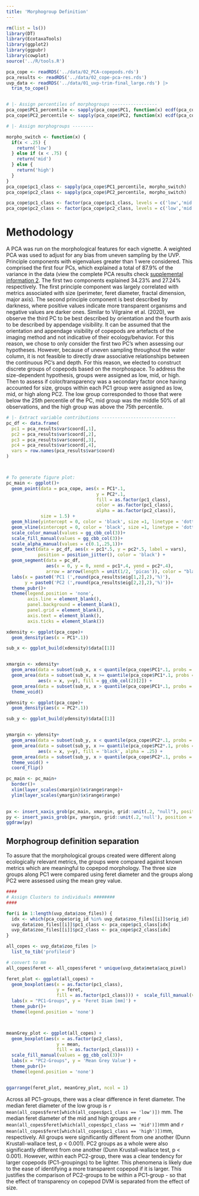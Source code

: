 ```yaml
---
title: 'Morphogroup Definition'
---
```


```r
rm(list = ls())
library(DT)
library(EcotaxaTools)
library(ggplot2)
library(ggpubr)
library(cowplot)
source('../R/tools.R')

pca_cope <- readRDS('../data/02_PCA-copepods.rds')
pca_results <- readRDS('../data/02_cope-pca-res.rds')
uvp_data <- readRDS('../data/01_uvp-trim-final_large.rds') |> 
  trim_to_cope()


# |- Assign percentiles of morphogroups -----------------
pca_cope$PC1_percentile <- sapply(pca_cope$PC1, function(x) ecdf(pca_cope$PC1)(x))
pca_cope$PC2_percentile <- sapply(pca_cope$PC2, function(x) ecdf(pca_cope$PC2)(x))

# |- Assign morphogroups --------

morpho_switch <- function(x) {
  if(x < .25) {
    return('low')
  } else if (x < .75) {
    return('mid')
  } else {
    return('high')
  }
}
pca_cope$pc1_class <- sapply(pca_cope$PC1_percentile, morpho_switch)
pca_cope$pc2_class <- sapply(pca_cope$PC2_percentile, morpho_switch)

pca_cope$pc1_class <- factor(pca_cope$pc1_class, levels = c('low','mid','high'))
pca_cope$pc2_class <- factor(pca_cope$pc2_class, levels = c('low','mid','high'))


```

# Methodology

A PCA was run on the morphological features for each vignette. A weighted PCA was used to adjust for any bias from uneven sampling by the UVP. Principle components with eigenvalues greater than 1 were considered. This comprised the first four PCs, which explained a total of 87.9% of the variance in the data (view the complete PCA results check [supplemental information 2](./supp_02_pc-extended-info.html). The first two components explained 34.23% and 27.24% respectively. The first principle component was largely correlated with metrics associated with size (perimeter, feret diameter, fractal dimension, major axis). The second principle component is best described by darkness, where positive values indicate more transparent organisms and negative values are darker ones. Similar to Vilgraine et al. (2020), we observe the third PC to be best described by orientation and the fourth axis to be described by appendage visibility. \n\n It can be assumed that the orientation and appendage visibility of copepods are artefacts of the imaging method and not indicative of their ecology/behavior. For this reason, we chose to only consider the first two PC's when assessing our hypotheses. However, because of uneven sampling throughout the water column, it is not feasible to directly draw associative relationships between the continuous PC's and depth. For this reason, we elected to construct discrete groups of copepods based on the morphospace. To address the size-dependent hypothesis, groups were assigned as low, mid, or high. Then to assess if color/transparency was a secondary factor once having accounted for size, groups within each PC1 group were assigned as low, mid, or high along PC2. The low group corresponded to those that were below the 25th percentile of the PC, mid group was the middle 50% of all observations, and the high group was above the 75th percentile.
\n\n

```r


# |- Extract variable contributions ----------------------------
pc_df <- data.frame(
  pc1 = pca_results$var$coord[,1],
  pc2 = pca_results$var$coord[,2],
  pc3 = pca_results$var$coord[,3],
  pc4 = pca_results$var$coord[,4],
  vars = row.names(pca_results$var$coord)
)



# To generate figure plot:
pc_main <- ggplot()+
  geom_point(data = pca_cope, aes(x = PC1*.1,
                                  y = PC2*.1,
                                  fill = as.factor(pc1_class),
                                  color = as.factor(pc1_class),
                                  alpha = as.factor(pc2_class)),
             size = 1.5) +
  geom_hline(yintercept = 0, color = 'black', size =1, linetype = 'dotted')+
  geom_vline(xintercept = 0, color = 'black', size =1, linetype = 'dotted')+
  scale_color_manual(values = gg_cbb_col(3))+
  scale_fill_manual(values = gg_cbb_col(3))+
  scale_alpha_manual(values = c(0.1,.25,1))+
  geom_text(data = pc_df, aes(x = pc1*.5, y = pc2*.5, label = vars),
            position = position_jitter(), color = 'black') +
  geom_segment(data = pc_df,
               aes(x = 0, y = 0, xend = pc1*.4, yend = pc2*.4),
               arrow = arrow(length = unit(1/2, 'picas')), color = "black") +
  labs(x = paste0('PC1 (',round(pca_results$eig[1,2],2),'%)'),
       y = paste0('PC2 (',round(pca_results$eig[2,2],2),'%)'))+
  theme_pubr()+
  theme(legend.position = 'none',
        axis.line = element_blank(),
        panel.background = element_blank(),
        panel.grid = element_blank(),
        axis.text = element_blank(),
        axis.ticks = element_blank())

xdensity <- ggplot(pca_cope)+
  geom_density(aes(x = PC1*.1))

sub_x <- ggplot_build(xdensity)$data[[1]]


xmargin <- xdensity+
  geom_area(data = subset(sub_x, x < quantile(pca_cope$PC1*.1, probs = .25)), aes(x = x, y=y), fill = gg_cbb_col(1)[1]) + 
  geom_area(data = subset(sub_x, x >= quantile(pca_cope$PC1*.1, probs = .25) & x <= quantile(pca_cope$PC1*.1, probs = .75)),
            aes(x = x, y=y), fill = gg_cbb_col(2)[2]) + 
  geom_area(data = subset(sub_x, x > quantile(pca_cope$PC1*.1, probs = .75)), aes(x = x, y=y), fill = gg_cbb_col(3)[3])+
  theme_void()

ydensity <- ggplot(pca_cope)+
  geom_density(aes(x = PC2*.1))

sub_y <- ggplot_build(ydensity)$data[[1]]


ymargin <- ydensity+
  geom_area(data = subset(sub_y, x < quantile(pca_cope$PC2*.1, probs = .25)), aes(x = x, y=y), fill = 'black', alpha = .1) + 
  geom_area(data = subset(sub_y, x >= quantile(pca_cope$PC2*.1, probs = .25) & x <= quantile(pca_cope$PC2*.1, probs = .75)),
            aes(x = x, y=y), fill = 'black', alpha = .25) + 
  geom_area(data = subset(sub_y, x > quantile(pca_cope$PC2*.1, probs = .75)), aes(x = x, y=y), fill = 'black', alpha = 1)+
  theme_void() +
  coord_flip()

pc_main <- pc_main+
  border()+
  xlim(layer_scales(xmargin)$x$range$range)+
  ylim(layer_scales(ymargin)$x$range$range)
  

px <- insert_xaxis_grob(pc_main, xmargin, grid::unit(.2, "null"), position = "top")
py <- insert_yaxis_grob(px, ymargin, grid::unit(.2,'null'), position = 'right')
ggdraw(py)
```


\n\n

## Morphogroup definition separation

To assure that the morphological groups created were different along ecologically relevant metrics, the groups were compared against known metrics which are meaningful to copepod morphology. The three size groups along PC1 were compared using feret diameter and the groups along PC2 were assessed using the mean grey value.

```r


####
# Assign Clusters to individuals ########
####

for(i in 1:length(uvp_data$zoo_files)) {
  idx <- which(pca_cope$orig_id %in% uvp_data$zoo_files[[i]]$orig_id)
  uvp_data$zoo_files[[i]]$pc1_class <- pca_cope$pc1_class[idx]
  uvp_data$zoo_files[[i]]$pc2_class <- pca_cope$pc2_class[idx]
}

all_copes <- uvp_data$zoo_files |> 
  list_to_tib('profileid')

# convert to mm
all_copes$feret <- all_copes$feret * unique(uvp_data$meta$acq_pixel)

feret_plot <- ggplot(all_copes) + 
  geom_boxplot(aes(x = as.factor(pc1_class),
                   y = feret,
                   fill = as.factor(pc1_class))) +  scale_fill_manual(values = gg_cbb_col(3))+
  labs(x = "PC1-Groups", y = 'Feret Diam [mm]') + 
  theme_pubr()+
  theme(legend.position = 'none')



meanGrey_plot <- ggplot(all_copes) +
  geom_boxplot(aes(x = as.factor(pc2_class),
                   y = mean,
                   fill = as.factor(pc1_class))) +  
  scale_fill_manual(values = gg_cbb_col(3))+
  labs(x = "PC2-Groups", y = 'Mean Grey Value') +
  theme_pubr()+
  theme(legend.position = 'none')


ggarrange(feret_plot, meanGrey_plot, ncol = 1)

```

Across all PC1-groups, there was a clear difference in feret diameter. The median feret diameter of the low group is `r mean(all_copes$feret[which(all_copes$pc1_class == 'low')])` mm. The median feret diameter of the mid and high groups are `r mean(all_copes$feret[which(all_copes$pc1_class == 'mid')])`mm and `r mean(all_copes$feret[which(all_copes$pc1_class == 'high')])`mm, respectively. All groups were significantly different from one another (Dunn Krustall-wallace test, p < 0.001).
PC2 groups as a whole were also significantly different from one another (Dunn Krustall-wallace test, p < 0.001). However, within each PC2-group, there was a clear tendency for larger copepods (PC1-groupings) to be lighter. This phenomena is likely due to the ease of identifying a more transparent copepod if it is larger. This justifies the comparison of PC2-groups to be within a PC1-group - so that the effect of transparency on copepod DVM is separated from the effect of size. 
